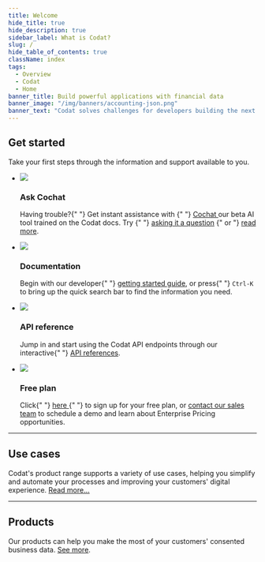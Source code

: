 ```yaml
---
title: Welcome
hide_title: true
hide_description: true
sidebar_label: What is Codat?
slug: /
hide_table_of_contents: true
className: index
tags:
  - Overview
  - Codat
  - Home
banner_title: Build powerful applications with financial data
banner_image: "/img/banners/accounting-json.png"
banner_text: "Codat solves challenges for developers building the next generation of financial products for small businesses."
---
```


<head>
  <title>
    Codat_docs | Build powerful applications with financial data
  </title>
  <meta
    name="description"
    content="Codat makes accessing consented business data from your customers' banking, accounting, and commerce platforms easy. Build once to our API to aggregate data, underwrite credit risk, and automate accounting for your SMB customers."
  />
  <link rel="canonical" href="/" />
  <link rel="alternate" href="/" hreflang="x-default" />
  <link rel="alternate" href="/" hreflang="en" />
  <meta property="og:url" content="https://docs.codat.io/docs" />
</head>


<Welcome />

## Get started

Take your first steps through the information and support available to you.

<ul className="card-container">
  <li className="card dark hypercard">
    <div className="header">
      <img
        src="/img/cochat/logo-openai-mini.png"
        className="mini-icon"
      />
      <h3>Ask Cochat</h3>
    </div>
    <p>
      Having trouble?{" "}
      Get instant assistance with {" "}
      <a href="https://cochat.codat.io" target="_blank">
        Cochat
      </a> our beta AI tool trained on the Codat docs. Try {" "}
      <a href="https://cochat.codat.io" target="_blank">asking it a question</a>
      {" or "}
      <a href="/other/cochat">read more</a>.
    </p>
  </li>
  <li className="card">
    <div className="header">
      <img
        src="/img/wp-icons/accounting-2.png"
        className="mini-icon"
      />
      <h3>Documentation</h3>
    </div>
    <p>
      Begin with our developer{" "}
      <a href="/introduction/first-steps">getting started guide</a>, or press{" "}
      <code>Ctrl-K</code> to bring up the quick search bar to find the information
      you need.
    </p>
  </li>
  <li className="card">
    <div className="header">
      <img
        src="/img/wp-icons/Stack.png"
        className="mini-icon"
      />
      <h3>API reference</h3>
    </div>
    <p>
      Jump in and start using the Codat API endpoints through our interactive{" "}
      <a href="/using-the-api/overview">API references</a>.
    </p>
  </li>
  <li className="card">
    <div className="header">
      <img
        src="/img/wp-icons/Coins.png"
        className="mini-icon"
      />
      <h3>Free plan</h3>
    </div>
    <p>
      Click{" "}
      <a href="https://signup.codat.io/" target="_blank">
        here
      </a>{" "}
      to sign up for your free plan, or <a href="https://www.codat.io/plans/#get-in-touch" target="_blank">contact our sales team</a> to schedule a
      demo and learn about Enterprise Pricing opportunities.
    </p>
  </li>
</ul>

<hr/>

## Use cases

Codat's product range supports a variety of use cases, helping you simplify and automate your processes and improving your customers' digital experience. [Read more...](/usecases/overview)

<Usecases mini={true}/>

<hr/>

## Products

Our products can help you make the most of your customers' consented business data. [See more](/products/overview).

<Products mini={true} verbose={true}/>
